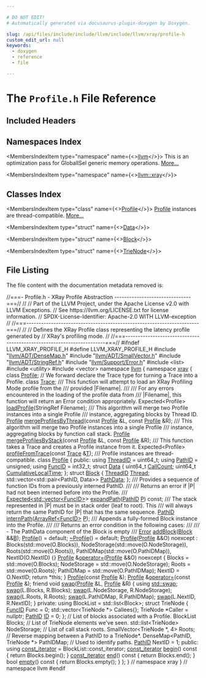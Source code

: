 ```yaml
---

# DO NOT EDIT!
# Automatically generated via docusaurus-plugin-doxygen by Doxygen.

slug: /api/files/include/include/llvm/include/llvm/xray/profile-h
custom_edit_url: null
keywords:
  - doxygen
  - reference
  - file

---
```





# The `Profile.h` File Reference

<DoxygenPage pluginConfig={pluginConfig}>



## Included Headers

<IncludesList>
<IncludesListItem
  filePath="llvm/ADT/DenseMap.h"
  permalink="/docs/api/files/include/include/llvm/include/llvm/adt/densemap-h"
  isLocal="true" />
<IncludesListItem
  filePath="llvm/ADT/SmallVector.h"
  permalink="/docs/api/files/include/include/llvm/include/llvm/adt/smallvector-h"
  isLocal="true" />
<IncludesListItem
  filePath="llvm/ADT/StringRef.h"
  permalink="/docs/api/files/include/include/llvm/include/llvm/adt/stringref-h"
  isLocal="true" />
<IncludesListItem
  filePath="llvm/Support/Error.h"
  permalink="/docs/api/files/include/include/llvm/include/llvm/support/error-h"
  isLocal="true" />
<IncludesListItem
  filePath="list"
  permalink=""
  isLocal="false" />
<IncludesListItem
  filePath="utility"
  permalink=""
  isLocal="false" />
<IncludesListItem
  filePath="vector"
  permalink=""
  isLocal="false" />
</IncludesList>

## Namespaces Index

<MembersIndex>

<MembersIndexItem
  type="namespace"
  name={<><a href="/docs/api/namespaces/llvm">llvm</a></>}>
This is an optimization pass for GlobalISel generic memory operations. <a href="/docs/api/namespaces/llvm/#details">More...</a>
</MembersIndexItem>

<MembersIndexItem
  type="namespace"
  name={<><a href="/docs/api/namespaces/llvm/xray">llvm::xray</a></>}>
</MembersIndexItem>

</MembersIndex>

## Classes Index

<MembersIndex>

<MembersIndexItem
  type="class"
  name={<><a href="/docs/api/classes/llvm/xray/profile">Profile</a></>}>
<a href="/docs/api/classes/llvm/xray/profile">Profile</a> instances are thread-compatible. <a href="/docs/api/classes/llvm/xray/profile/#details">More...</a>
</MembersIndexItem>

<MembersIndexItem
  type="struct"
  name={<><a href="/docs/api/structs/llvm/xray/profile/data">Data</a></>}>
</MembersIndexItem>

<MembersIndexItem
  type="struct"
  name={<><a href="/docs/api/structs/llvm/xray/profile/block">Block</a></>}>
</MembersIndexItem>

<MembersIndexItem
  type="struct"
  name={<><a href="/docs/api/structs/llvm/xray/profile/trienode">TrieNode</a></>}>
</MembersIndexItem>

</MembersIndex>


## File Listing

The file content with the documentation metadata removed is:

<ProgramListing>

<Link id="l00001" /><CodeLine lineNumber="1"><Highlight kind="comment">//===- Profile.h - XRay Profile Abstraction -------------------------------===//</Highlight><Highlight kind="normal"></Highlight></CodeLine>
<Link id="l00002" /><CodeLine lineNumber="2"><Highlight kind="normal"></Highlight><Highlight kind="comment">//</Highlight><Highlight kind="normal"></Highlight></CodeLine>
<Link id="l00003" /><CodeLine lineNumber="3"><Highlight kind="normal"></Highlight><Highlight kind="comment">// Part of the LLVM Project, under the Apache License v2.0 with LLVM Exceptions.</Highlight><Highlight kind="normal"></Highlight></CodeLine>
<Link id="l00004" /><CodeLine lineNumber="4"><Highlight kind="normal"></Highlight><Highlight kind="comment">// See https://llvm.org/LICENSE.txt for license information.</Highlight><Highlight kind="normal"></Highlight></CodeLine>
<Link id="l00005" /><CodeLine lineNumber="5"><Highlight kind="normal"></Highlight><Highlight kind="comment">// SPDX-License-Identifier: Apache-2.0 WITH LLVM-exception</Highlight><Highlight kind="normal"></Highlight></CodeLine>
<Link id="l00006" /><CodeLine lineNumber="6"><Highlight kind="normal"></Highlight><Highlight kind="comment">//</Highlight><Highlight kind="normal"></Highlight></CodeLine>
<Link id="l00007" /><CodeLine lineNumber="7"><Highlight kind="normal"></Highlight><Highlight kind="comment">//===----------------------------------------------------------------------===//</Highlight><Highlight kind="normal"></Highlight></CodeLine>
<Link id="l00008" /><CodeLine lineNumber="8"><Highlight kind="normal"></Highlight><Highlight kind="comment">//</Highlight><Highlight kind="normal"></Highlight></CodeLine>
<Link id="l00009" /><CodeLine lineNumber="9"><Highlight kind="normal"></Highlight><Highlight kind="comment">// Defines the XRay Profile class representing the latency profile generated by</Highlight><Highlight kind="normal"></Highlight></CodeLine>
<Link id="l00010" /><CodeLine lineNumber="10"><Highlight kind="normal"></Highlight><Highlight kind="comment">// XRay&#39;s profiling mode.</Highlight><Highlight kind="normal"></Highlight></CodeLine>
<Link id="l00011" /><CodeLine lineNumber="11"><Highlight kind="normal"></Highlight><Highlight kind="comment">//</Highlight><Highlight kind="normal"></Highlight></CodeLine>
<Link id="l00012" /><CodeLine lineNumber="12"><Highlight kind="normal"></Highlight><Highlight kind="comment">//===----------------------------------------------------------------------===//</Highlight><Highlight kind="normal"></Highlight></CodeLine>
<Link id="l00013" /><CodeLine lineNumber="13"><Highlight kind="normal"></Highlight><Highlight kind="preprocessor">#ifndef LLVM&#95;XRAY&#95;PROFILE&#95;H</Highlight><Highlight kind="normal"></Highlight></CodeLine>
<Link id="l00014" /><CodeLine lineNumber="14"><Highlight kind="normal"></Highlight><Highlight kind="preprocessor">#define LLVM&#95;XRAY&#95;PROFILE&#95;H</Highlight><Highlight kind="normal"></Highlight></CodeLine>
<Link id="l00015" /><CodeLine lineNumber="15"><Highlight kind="normal"></Highlight></CodeLine>
<Link id="l00016" /><CodeLine lineNumber="16"><Highlight kind="normal"></Highlight><Highlight kind="preprocessor">#include &quot;<a href="/docs/api/files/include/include/llvm/include/llvm/adt/densemap-h">llvm/ADT/DenseMap.h</a>&quot;</Highlight><Highlight kind="normal"></Highlight></CodeLine>
<Link id="l00017" /><CodeLine lineNumber="17"><Highlight kind="normal"></Highlight><Highlight kind="preprocessor">#include &quot;<a href="/docs/api/files/include/include/llvm/include/llvm/adt/smallvector-h">llvm/ADT/SmallVector.h</a>&quot;</Highlight><Highlight kind="normal"></Highlight></CodeLine>
<Link id="l00018" /><CodeLine lineNumber="18"><Highlight kind="normal"></Highlight><Highlight kind="preprocessor">#include &quot;<a href="/docs/api/files/include/include/llvm/include/llvm/adt/stringref-h">llvm/ADT/StringRef.h</a>&quot;</Highlight><Highlight kind="normal"></Highlight></CodeLine>
<Link id="l00019" /><CodeLine lineNumber="19"><Highlight kind="normal"></Highlight><Highlight kind="preprocessor">#include &quot;<a href="/docs/api/files/include/include/llvm/include/llvm/support/error-h">llvm/Support/Error.h</a>&quot;</Highlight><Highlight kind="normal"></Highlight></CodeLine>
<Link id="l00020" /><CodeLine lineNumber="20"><Highlight kind="normal"></Highlight><Highlight kind="preprocessor">#include &lt;list&gt;</Highlight><Highlight kind="normal"></Highlight></CodeLine>
<Link id="l00021" /><CodeLine lineNumber="21"><Highlight kind="normal"></Highlight><Highlight kind="preprocessor">#include &lt;utility&gt;</Highlight><Highlight kind="normal"></Highlight></CodeLine>
<Link id="l00022" /><CodeLine lineNumber="22"><Highlight kind="normal"></Highlight><Highlight kind="preprocessor">#include &lt;vector&gt;</Highlight><Highlight kind="normal"></Highlight></CodeLine>
<Link id="l00023" /><CodeLine lineNumber="23"><Highlight kind="normal"></Highlight></CodeLine>
<Link id="l00024" /><CodeLine lineNumber="24"><Highlight kind="normal"></Highlight><Highlight kind="keyword">namespace </Highlight><Highlight kind="normal"><a href="/docs/api/namespaces/llvm">llvm</a> &#123;</Highlight></CodeLine>
<Link id="l00025" /><CodeLine lineNumber="25"><Highlight kind="normal"></Highlight><Highlight kind="keyword">namespace </Highlight><Highlight kind="normal"><a href="/docs/api/namespaces/llvm/xray">xray</a> &#123;</Highlight></CodeLine>
<Link id="l00026" /><CodeLine lineNumber="26"><Highlight kind="normal"></Highlight></CodeLine>
<Link id="l00027" /><CodeLine lineNumber="27"><Highlight kind="normal"></Highlight><Highlight kind="keyword">class </Highlight><Highlight kind="normal"><a href="/docs/api/classes/llvm/xray/profile">Profile</a>;</Highlight></CodeLine>
<Link id="l00028" /><CodeLine lineNumber="28"><Highlight kind="normal"></Highlight></CodeLine>
<Link id="l00029" /><CodeLine lineNumber="29"><Highlight kind="normal"></Highlight><Highlight kind="comment">// We forward declare the Trace type for turning a Trace into a Profile.</Highlight><Highlight kind="normal"></Highlight></CodeLine>
<Link id="l00030" /><CodeLine lineNumber="30"><Highlight kind="normal"></Highlight><Highlight kind="keyword">class </Highlight><Highlight kind="normal"><a href="/docs/api/classes/llvm/xray/trace">Trace</a>;</Highlight></CodeLine>
<Link id="l00031" /><CodeLine lineNumber="31"><Highlight kind="normal"></Highlight><Highlight kind="comment"></Highlight></CodeLine>
<Link id="l00032" /><CodeLine lineNumber="32"><Highlight kind="comment">/// This function will attempt to load an XRay Profiling Mode profile from the</Highlight></CodeLine>
<Link id="l00033" /><CodeLine lineNumber="33"><Highlight kind="comment">/// provided |Filename|.</Highlight></CodeLine>
<Link id="l00034" /><CodeLine lineNumber="34"><Highlight kind="comment">///</Highlight></CodeLine>
<Link id="l00035" /><CodeLine lineNumber="35"><Highlight kind="comment">/// For any errors encountered in the loading of the profile data from</Highlight></CodeLine>
<Link id="l00036" /><CodeLine lineNumber="36"><Highlight kind="comment">/// |Filename|, this function will return an Error condition appropriately.</Highlight><Highlight kind="normal"></Highlight></CodeLine>
<Link id="l00037" /><CodeLine lineNumber="37"><Highlight kind="normal">Expected&lt;Profile&gt; <a href="/docs/api/namespaces/llvm/xray/#ab67d7aaee3e9b7f980823af5cde41fcb">loadProfile</a>(StringRef Filename);</Highlight></CodeLine>
<Link id="l00038" /><CodeLine lineNumber="38"><Highlight kind="normal"></Highlight><Highlight kind="comment"></Highlight></CodeLine>
<Link id="l00039" /><CodeLine lineNumber="39"><Highlight kind="comment">/// This algorithm will merge two Profile instances into a single Profile</Highlight></CodeLine>
<Link id="l00040" /><CodeLine lineNumber="40"><Highlight kind="comment">/// instance, aggregating blocks by Thread ID.</Highlight><Highlight kind="normal"></Highlight></CodeLine>
<Link id="l00041" /><CodeLine lineNumber="41"><Highlight kind="normal"><a href="/docs/api/classes/llvm/xray/profile">Profile</a> <a href="/docs/api/namespaces/llvm/xray/#adfd810967d993f91a4dc86c9bf728d4c">mergeProfilesByThread</a>(</Highlight><Highlight kind="keyword">const</Highlight><Highlight kind="normal"> <a href="/docs/api/classes/llvm/xray/profile">Profile</a> &amp;L, </Highlight><Highlight kind="keyword">const</Highlight><Highlight kind="normal"> <a href="/docs/api/classes/llvm/xray/profile">Profile</a> &amp;R);</Highlight></CodeLine>
<Link id="l00042" /><CodeLine lineNumber="42"><Highlight kind="normal"></Highlight><Highlight kind="comment"></Highlight></CodeLine>
<Link id="l00043" /><CodeLine lineNumber="43"><Highlight kind="comment">/// This algorithm will merge two Profile instances into a single Profile</Highlight></CodeLine>
<Link id="l00044" /><CodeLine lineNumber="44"><Highlight kind="comment">/// instance, aggregating blocks by function call stack.</Highlight><Highlight kind="normal"></Highlight></CodeLine>
<Link id="l00045" /><CodeLine lineNumber="45"><Highlight kind="normal"><a href="/docs/api/classes/llvm/xray/profile">Profile</a> <a href="/docs/api/namespaces/llvm/xray/#a229677e06d6c451da4a65f045461967f">mergeProfilesByStack</a>(</Highlight><Highlight kind="keyword">const</Highlight><Highlight kind="normal"> <a href="/docs/api/classes/llvm/xray/profile">Profile</a> &amp;L, </Highlight><Highlight kind="keyword">const</Highlight><Highlight kind="normal"> <a href="/docs/api/classes/llvm/xray/profile">Profile</a> &amp;R);</Highlight></CodeLine>
<Link id="l00046" /><CodeLine lineNumber="46"><Highlight kind="normal"></Highlight><Highlight kind="comment"></Highlight></CodeLine>
<Link id="l00047" /><CodeLine lineNumber="47"><Highlight kind="comment">/// This function takes a Trace and creates a Profile instance from it.</Highlight><Highlight kind="normal"></Highlight></CodeLine>
<Link id="l00048" /><CodeLine lineNumber="48"><Highlight kind="normal">Expected&lt;Profile&gt; <a href="/docs/api/namespaces/llvm/xray/#a6e85cbed895d9cfa74f326aa2dc09ff4">profileFromTrace</a>(</Highlight><Highlight kind="keyword">const</Highlight><Highlight kind="normal"> <a href="/docs/api/classes/llvm/xray/trace">Trace</a> &amp;<a href="/docs/api/files/lib/lib/target/lib/target/mips/mips16isellowering-cpp/#a0acb682b8260ab1c60b918599864e2e5">T</a>);</Highlight></CodeLine>
<Link id="l00049" /><CodeLine lineNumber="49"><Highlight kind="normal"></Highlight><Highlight kind="comment"></Highlight></CodeLine>
<Link id="l00050" /><CodeLine lineNumber="50"><Highlight kind="comment">/// Profile instances are thread-compatible.</Highlight><Highlight kind="normal"></Highlight></CodeLine>
<Link id="l00051" /><CodeLine lineNumber="51" lineLink="/docs/api/classes/llvm/xray/profile"><Highlight kind="normal"></Highlight><Highlight kind="keyword">class </Highlight><Highlight kind="normal"><a href="/docs/api/classes/llvm/xray/profile/#a2ae104b61b080046cb4019218108ebcb">Profile</a> &#123;</Highlight></CodeLine>
<Link id="l00052" /><CodeLine lineNumber="52"><Highlight kind="normal"></Highlight><Highlight kind="keyword">public</Highlight><Highlight kind="normal">:</Highlight></CodeLine>
<Link id="l00053" /><CodeLine lineNumber="53" lineLink="/docs/api/classes/llvm/xray/profile/#a1175a81e557a905685674fb887f49176"><Highlight kind="normal">  </Highlight><Highlight kind="keyword">using </Highlight><Highlight kind="normal"><a href="/docs/api/classes/llvm/xray/profile/#a1175a81e557a905685674fb887f49176">ThreadID</a> = uint64&#95;t;</Highlight></CodeLine>
<Link id="l00054" /><CodeLine lineNumber="54" lineLink="/docs/api/classes/llvm/xray/profile/#a61b53a1aaef1301a6bbd70c880789c0d"><Highlight kind="normal">  </Highlight><Highlight kind="keyword">using </Highlight><Highlight kind="normal"><a href="/docs/api/classes/llvm/xray/profile/#a61b53a1aaef1301a6bbd70c880789c0d">PathID</a> = unsigned;</Highlight></CodeLine>
<Link id="l00055" /><CodeLine lineNumber="55" lineLink="/docs/api/classes/llvm/xray/profile/#ad2b6bb82d2aa4a6c3064d4bc664e9053"><Highlight kind="normal">  </Highlight><Highlight kind="keyword">using </Highlight><Highlight kind="normal"><a href="/docs/api/classes/llvm/xray/profile/#ad2b6bb82d2aa4a6c3064d4bc664e9053">FuncID</a> = int32&#95;t;</Highlight></CodeLine>
<Link id="l00056" /><CodeLine lineNumber="56"><Highlight kind="normal"></Highlight></CodeLine>
<Link id="l00057" /><CodeLine lineNumber="57" lineLink="/docs/api/structs/llvm/xray/profile/data"><Highlight kind="normal">  </Highlight><Highlight kind="keyword">struct </Highlight><Highlight kind="normal"><a href="/docs/api/structs/llvm/xray/profile/data">Data</a> &#123;</Highlight></CodeLine>
<Link id="l00058" /><CodeLine lineNumber="58" lineLink="/docs/api/structs/llvm/xray/profile/data/#a38b68dbf27bfe1a541c95759dd473d86"><Highlight kind="normal">    uint64&#95;t <a href="/docs/api/structs/llvm/xray/profile/data/#a38b68dbf27bfe1a541c95759dd473d86">CallCount</a>;</Highlight></CodeLine>
<Link id="l00059" /><CodeLine lineNumber="59" lineLink="/docs/api/structs/llvm/xray/profile/data/#a31bc1261ec1b2c838bb143434144a695"><Highlight kind="normal">    uint64&#95;t <a href="/docs/api/structs/llvm/xray/profile/data/#a31bc1261ec1b2c838bb143434144a695">CumulativeLocalTime</a>;</Highlight></CodeLine>
<Link id="l00060" /><CodeLine lineNumber="60"><Highlight kind="normal">  &#125;;</Highlight></CodeLine>
<Link id="l00061" /><CodeLine lineNumber="61"><Highlight kind="normal"></Highlight></CodeLine>
<Link id="l00062" /><CodeLine lineNumber="62" lineLink="/docs/api/structs/llvm/xray/profile/block"><Highlight kind="normal">  </Highlight><Highlight kind="keyword">struct </Highlight><Highlight kind="normal"><a href="/docs/api/structs/llvm/xray/profile/block">Block</a> &#123;</Highlight></CodeLine>
<Link id="l00063" /><CodeLine lineNumber="63" lineLink="/docs/api/structs/llvm/xray/profile/block/#a2a0e28e54713a21bdc8ade4676643076"><Highlight kind="normal">    <a href="/docs/api/classes/llvm/xray/profile/#a1175a81e557a905685674fb887f49176">ThreadID</a> <a href="/docs/api/structs/llvm/xray/profile/block/#a2a0e28e54713a21bdc8ade4676643076">Thread</a>;</Highlight></CodeLine>
<Link id="l00064" /><CodeLine lineNumber="64" lineLink="/docs/api/structs/llvm/xray/profile/block/#a60d6984462ebf4f393e11aee27081f8b"><Highlight kind="normal">    std::vector&lt;std::pair&lt;PathID, Data&gt;&gt; <a href="/docs/api/structs/llvm/xray/profile/block/#a60d6984462ebf4f393e11aee27081f8b">PathData</a>;</Highlight></CodeLine>
<Link id="l00065" /><CodeLine lineNumber="65"><Highlight kind="normal">  &#125;;</Highlight></CodeLine>
<Link id="l00066" /><CodeLine lineNumber="66"><Highlight kind="normal"></Highlight><Highlight kind="comment"></Highlight></CodeLine>
<Link id="l00067" /><CodeLine lineNumber="67"><Highlight kind="comment">  /// Provides a sequence of function IDs from a previously interned PathID.</Highlight></CodeLine>
<Link id="l00068" /><CodeLine lineNumber="68"><Highlight kind="comment">  ///</Highlight></CodeLine>
<Link id="l00069" /><CodeLine lineNumber="69"><Highlight kind="comment">  /// Returns an error if |P| had not been interned before into the Profile.</Highlight></CodeLine>
<Link id="l00070" /><CodeLine lineNumber="70"><Highlight kind="comment">  ///</Highlight><Highlight kind="normal"></Highlight></CodeLine>
<Link id="l00071" /><CodeLine lineNumber="71"><Highlight kind="normal">  <a href="/docs/api/classes/llvm/expected">Expected&lt;std::vector&lt;FuncID&gt;</a>&gt; <a href="/docs/api/classes/llvm/xray/profile/#a411a204d8148758301c3102eb52172fa">expandPath</a>(<a href="/docs/api/classes/llvm/xray/profile/#a61b53a1aaef1301a6bbd70c880789c0d">PathID</a> <a href="/docs/api/files/lib/lib/option/option-cpp/#a04665169063c8ca1f2ea96c27fc7c2b2">P</a>) </Highlight><Highlight kind="keyword">const</Highlight><Highlight kind="normal">;</Highlight></CodeLine>
<Link id="l00072" /><CodeLine lineNumber="72"><Highlight kind="normal"></Highlight><Highlight kind="comment"></Highlight></CodeLine>
<Link id="l00073" /><CodeLine lineNumber="73"><Highlight kind="comment">  /// The stack represented in |P| must be in stack order (leaf to root). This</Highlight></CodeLine>
<Link id="l00074" /><CodeLine lineNumber="74"><Highlight kind="comment">  /// will always return the same PathID for |P| that has the same sequence.</Highlight><Highlight kind="normal"></Highlight></CodeLine>
<Link id="l00075" /><CodeLine lineNumber="75"><Highlight kind="normal">  <a href="/docs/api/classes/llvm/xray/profile/#a61b53a1aaef1301a6bbd70c880789c0d">PathID</a> <a href="/docs/api/classes/llvm/xray/profile/#a12fc96db03e9487cdd871074d13d0f64">internPath</a>(<a href="/docs/api/classes/llvm/arrayref">ArrayRef&lt;FuncID&gt;</a> <a href="/docs/api/files/lib/lib/option/option-cpp/#a04665169063c8ca1f2ea96c27fc7c2b2">P</a>);</Highlight></CodeLine>
<Link id="l00076" /><CodeLine lineNumber="76"><Highlight kind="normal"></Highlight><Highlight kind="comment"></Highlight></CodeLine>
<Link id="l00077" /><CodeLine lineNumber="77"><Highlight kind="comment">  /// Appends a fully-formed Block instance into the Profile.</Highlight></CodeLine>
<Link id="l00078" /><CodeLine lineNumber="78"><Highlight kind="comment">  ///</Highlight></CodeLine>
<Link id="l00079" /><CodeLine lineNumber="79"><Highlight kind="comment">  /// Returns an error condition in the following cases:</Highlight></CodeLine>
<Link id="l00080" /><CodeLine lineNumber="80"><Highlight kind="comment">  ///</Highlight></CodeLine>
<Link id="l00081" /><CodeLine lineNumber="81"><Highlight kind="comment">  ///    - The PathData component of the Block is empty</Highlight></CodeLine>
<Link id="l00082" /><CodeLine lineNumber="82"><Highlight kind="comment">  ///</Highlight><Highlight kind="normal"></Highlight></CodeLine>
<Link id="l00083" /><CodeLine lineNumber="83"><Highlight kind="normal">  <a href="/docs/api/classes/llvm/error">Error</a> <a href="/docs/api/classes/llvm/xray/profile/#a90e702657e9bd42c6b4c4d1e79194ea4">addBlock</a>(<a href="/docs/api/structs/llvm/xray/profile/block">Block</a> &amp;&amp;<a href="/docs/api/files/lib/lib/ir/builtingcs-cpp/#ae76959fe811ba090de4cba69ac00f1da">B</a>);</Highlight></CodeLine>
<Link id="l00084" /><CodeLine lineNumber="84"><Highlight kind="normal"></Highlight></CodeLine>
<Link id="l00085" /><CodeLine lineNumber="85" lineLink="/docs/api/classes/llvm/xray/profile/#a2ae104b61b080046cb4019218108ebcb"><Highlight kind="normal">  <a href="/docs/api/classes/llvm/xray/profile/#a2ae104b61b080046cb4019218108ebcb">Profile</a>() = </Highlight><Highlight kind="keywordflow">default</Highlight><Highlight kind="normal">;</Highlight></CodeLine>
<Link id="l00086" /><CodeLine lineNumber="86" lineLink="/docs/api/classes/llvm/xray/profile/#a54999aa50c8876eb35d7803cdded69ab"><Highlight kind="normal">  <a href="/docs/api/classes/llvm/xray/profile/#a54999aa50c8876eb35d7803cdded69ab">~Profile</a>() = </Highlight><Highlight kind="keywordflow">default</Highlight><Highlight kind="normal">;</Highlight></CodeLine>
<Link id="l00087" /><CodeLine lineNumber="87"><Highlight kind="normal"></Highlight></CodeLine>
<Link id="l00088" /><CodeLine lineNumber="88" lineLink="/docs/api/classes/llvm/xray/profile/#ab91df58f8a250060b3b7ee4c8b9b8b99"><Highlight kind="normal">  <a href="/docs/api/classes/llvm/xray/profile/#ab91df58f8a250060b3b7ee4c8b9b8b99">Profile</a>(<a href="/docs/api/classes/llvm/xray/profile/#a2ae104b61b080046cb4019218108ebcb">Profile</a> &amp;&amp;O) noexcept</Highlight></CodeLine>
<Link id="l00089" /><CodeLine lineNumber="89"><Highlight kind="normal">      : Blocks(std::move(O.Blocks)), NodeStorage(std::move(O.NodeStorage)),</Highlight></CodeLine>
<Link id="l00090" /><CodeLine lineNumber="90"><Highlight kind="normal">        Roots(std::move(O.Roots)), PathIDMap(std::move(O.PathIDMap)),</Highlight></CodeLine>
<Link id="l00091" /><CodeLine lineNumber="91"><Highlight kind="normal">        NextID(O.NextID) &#123;&#125;</Highlight></CodeLine>
<Link id="l00092" /><CodeLine lineNumber="92"><Highlight kind="normal"></Highlight></CodeLine>
<Link id="l00093" /><CodeLine lineNumber="93" lineLink="/docs/api/classes/llvm/xray/profile/#a12b5327cc34b2b5b00123015283f215e"><Highlight kind="normal">  <a href="/docs/api/classes/llvm/xray/profile/#a2ae104b61b080046cb4019218108ebcb">Profile</a> &amp;<a href="/docs/api/classes/llvm/xray/profile/#a12b5327cc34b2b5b00123015283f215e">operator=</a>(<a href="/docs/api/classes/llvm/xray/profile/#a2ae104b61b080046cb4019218108ebcb">Profile</a> &amp;&amp;O) </Highlight><Highlight kind="keyword">noexcept</Highlight><Highlight kind="normal"> &#123;</Highlight></CodeLine>
<Link id="l00094" /><CodeLine lineNumber="94"><Highlight kind="normal">    Blocks = std::move(O.Blocks);</Highlight></CodeLine>
<Link id="l00095" /><CodeLine lineNumber="95"><Highlight kind="normal">    NodeStorage = std::move(O.NodeStorage);</Highlight></CodeLine>
<Link id="l00096" /><CodeLine lineNumber="96"><Highlight kind="normal">    Roots = std::move(O.Roots);</Highlight></CodeLine>
<Link id="l00097" /><CodeLine lineNumber="97"><Highlight kind="normal">    PathIDMap = std::move(O.PathIDMap);</Highlight></CodeLine>
<Link id="l00098" /><CodeLine lineNumber="98"><Highlight kind="normal">    NextID = O.NextID;</Highlight></CodeLine>
<Link id="l00099" /><CodeLine lineNumber="99"><Highlight kind="normal">    </Highlight><Highlight kind="keywordflow">return</Highlight><Highlight kind="normal"> &#42;</Highlight><Highlight kind="keyword">this</Highlight><Highlight kind="normal">;</Highlight></CodeLine>
<Link id="l00100" /><CodeLine lineNumber="100"><Highlight kind="normal">  &#125;</Highlight></CodeLine>
<Link id="l00101" /><CodeLine lineNumber="101"><Highlight kind="normal"></Highlight></CodeLine>
<Link id="l00102" /><CodeLine lineNumber="102"><Highlight kind="normal">  <a href="/docs/api/classes/llvm/xray/profile/#a2ae104b61b080046cb4019218108ebcb">Profile</a>(</Highlight><Highlight kind="keyword">const</Highlight><Highlight kind="normal"> <a href="/docs/api/classes/llvm/xray/profile">Profile</a> &amp;);</Highlight></CodeLine>
<Link id="l00103" /><CodeLine lineNumber="103"><Highlight kind="normal">  <a href="/docs/api/classes/llvm/xray/profile">Profile</a> &amp;<a href="/docs/api/classes/llvm/xray/profile/#a12b5327cc34b2b5b00123015283f215e">operator=</a>(</Highlight><Highlight kind="keyword">const</Highlight><Highlight kind="normal"> <a href="/docs/api/classes/llvm/xray/profile">Profile</a> &amp;);</Highlight></CodeLine>
<Link id="l00104" /><CodeLine lineNumber="104"><Highlight kind="normal"></Highlight></CodeLine>
<Link id="l00105" /><CodeLine lineNumber="105" lineLink="/docs/api/classes/llvm/xray/profile/#a9d949823d3c8c12d899249e2827b7ab5"><Highlight kind="normal">  </Highlight><Highlight kind="keyword">friend</Highlight><Highlight kind="normal"> </Highlight><Highlight kind="keywordtype">void</Highlight><Highlight kind="normal"> <a href="/docs/api/classes/llvm/xray/profile/#a9d949823d3c8c12d899249e2827b7ab5">swap</a>(<a href="/docs/api/classes/llvm/xray/profile/#a2ae104b61b080046cb4019218108ebcb">Profile</a> &amp;L, <a href="/docs/api/classes/llvm/xray/profile/#a2ae104b61b080046cb4019218108ebcb">Profile</a> &amp;R) &#123;</Highlight></CodeLine>
<Link id="l00106" /><CodeLine lineNumber="106"><Highlight kind="normal">    </Highlight><Highlight kind="keyword">using </Highlight><Highlight kind="normal"><a href="/docs/api/namespaces/std/#ab8424022895aee3e366fb9a32f2883cb">std::swap</a>;</Highlight></CodeLine>
<Link id="l00107" /><CodeLine lineNumber="107"><Highlight kind="normal">    <a href="/docs/api/classes/llvm/xray/profile/#a9d949823d3c8c12d899249e2827b7ab5">swap</a>(L.Blocks, R.Blocks);</Highlight></CodeLine>
<Link id="l00108" /><CodeLine lineNumber="108"><Highlight kind="normal">    <a href="/docs/api/classes/llvm/xray/profile/#a9d949823d3c8c12d899249e2827b7ab5">swap</a>(L.NodeStorage, R.NodeStorage);</Highlight></CodeLine>
<Link id="l00109" /><CodeLine lineNumber="109"><Highlight kind="normal">    <a href="/docs/api/classes/llvm/xray/profile/#a9d949823d3c8c12d899249e2827b7ab5">swap</a>(L.Roots, R.Roots);</Highlight></CodeLine>
<Link id="l00110" /><CodeLine lineNumber="110"><Highlight kind="normal">    <a href="/docs/api/classes/llvm/xray/profile/#a9d949823d3c8c12d899249e2827b7ab5">swap</a>(L.PathIDMap, R.PathIDMap);</Highlight></CodeLine>
<Link id="l00111" /><CodeLine lineNumber="111"><Highlight kind="normal">    <a href="/docs/api/classes/llvm/xray/profile/#a9d949823d3c8c12d899249e2827b7ab5">swap</a>(L.NextID, R.NextID);</Highlight></CodeLine>
<Link id="l00112" /><CodeLine lineNumber="112"><Highlight kind="normal">  &#125;</Highlight></CodeLine>
<Link id="l00113" /><CodeLine lineNumber="113"><Highlight kind="normal"></Highlight></CodeLine>
<Link id="l00114" /><CodeLine lineNumber="114"><Highlight kind="normal"></Highlight><Highlight kind="keyword">private</Highlight><Highlight kind="normal">:</Highlight></CodeLine>
<Link id="l00115" /><CodeLine lineNumber="115"><Highlight kind="normal">  </Highlight><Highlight kind="keyword">using </Highlight><Highlight kind="normal">BlockList = std::list&lt;Block&gt;;</Highlight></CodeLine>
<Link id="l00116" /><CodeLine lineNumber="116"><Highlight kind="normal"></Highlight></CodeLine>
<Link id="l00117" /><CodeLine lineNumber="117"><Highlight kind="normal">  </Highlight><Highlight kind="keyword">struct </Highlight><Highlight kind="normal">TrieNode &#123;</Highlight></CodeLine>
<Link id="l00118" /><CodeLine lineNumber="118"><Highlight kind="normal">    <a href="/docs/api/classes/llvm/xray/profile/#ad2b6bb82d2aa4a6c3064d4bc664e9053">FuncID</a> Func = 0;</Highlight></CodeLine>
<Link id="l00119" /><CodeLine lineNumber="119"><Highlight kind="normal">    std::vector&lt;TrieNode &#42;&gt; Callees&#123;&#125;;</Highlight></CodeLine>
<Link id="l00120" /><CodeLine lineNumber="120"><Highlight kind="normal">    TrieNode &#42;Caller = </Highlight><Highlight kind="keyword">nullptr</Highlight><Highlight kind="normal">;</Highlight></CodeLine>
<Link id="l00121" /><CodeLine lineNumber="121"><Highlight kind="normal">    <a href="/docs/api/classes/llvm/xray/profile/#a61b53a1aaef1301a6bbd70c880789c0d">PathID</a> <a href="/docs/api/namespaces/llvm/callingconv/#abdf8cf606905c10634e831390981b0ed">ID</a> = 0;</Highlight></CodeLine>
<Link id="l00122" /><CodeLine lineNumber="122"><Highlight kind="normal">  &#125;;</Highlight></CodeLine>
<Link id="l00123" /><CodeLine lineNumber="123"><Highlight kind="normal"></Highlight></CodeLine>
<Link id="l00124" /><CodeLine lineNumber="124"><Highlight kind="normal">  </Highlight><Highlight kind="comment">// List of blocks associated with a Profile.</Highlight><Highlight kind="normal"></Highlight></CodeLine>
<Link id="l00125" /><CodeLine lineNumber="125"><Highlight kind="normal">  BlockList Blocks;</Highlight></CodeLine>
<Link id="l00126" /><CodeLine lineNumber="126"><Highlight kind="normal"></Highlight></CodeLine>
<Link id="l00127" /><CodeLine lineNumber="127"><Highlight kind="normal">  </Highlight><Highlight kind="comment">// List of TrieNode elements we&#39;ve seen.</Highlight><Highlight kind="normal"></Highlight></CodeLine>
<Link id="l00128" /><CodeLine lineNumber="128"><Highlight kind="normal">  std::list&lt;TrieNode&gt; NodeStorage;</Highlight></CodeLine>
<Link id="l00129" /><CodeLine lineNumber="129"><Highlight kind="normal"></Highlight></CodeLine>
<Link id="l00130" /><CodeLine lineNumber="130"><Highlight kind="normal">  </Highlight><Highlight kind="comment">// List of call stack roots.</Highlight><Highlight kind="normal"></Highlight></CodeLine>
<Link id="l00131" /><CodeLine lineNumber="131"><Highlight kind="normal">  SmallVector&lt;TrieNode &#42;, 4&gt; Roots;</Highlight></CodeLine>
<Link id="l00132" /><CodeLine lineNumber="132"><Highlight kind="normal"></Highlight></CodeLine>
<Link id="l00133" /><CodeLine lineNumber="133"><Highlight kind="normal">  </Highlight><Highlight kind="comment">// Reverse mapping between a PathID to a TrieNode&#42;.</Highlight><Highlight kind="normal"></Highlight></CodeLine>
<Link id="l00134" /><CodeLine lineNumber="134"><Highlight kind="normal">  DenseMap&lt;PathID, TrieNode &#42;&gt; PathIDMap;</Highlight></CodeLine>
<Link id="l00135" /><CodeLine lineNumber="135"><Highlight kind="normal"></Highlight></CodeLine>
<Link id="l00136" /><CodeLine lineNumber="136"><Highlight kind="normal">  </Highlight><Highlight kind="comment">// Used to identify paths.</Highlight><Highlight kind="normal"></Highlight></CodeLine>
<Link id="l00137" /><CodeLine lineNumber="137"><Highlight kind="normal">  <a href="/docs/api/classes/llvm/xray/profile/#a61b53a1aaef1301a6bbd70c880789c0d">PathID</a> NextID = 1;</Highlight></CodeLine>
<Link id="l00138" /><CodeLine lineNumber="138"><Highlight kind="normal"></Highlight></CodeLine>
<Link id="l00139" /><CodeLine lineNumber="139"><Highlight kind="normal"></Highlight><Highlight kind="keyword">public</Highlight><Highlight kind="normal">:</Highlight></CodeLine>
<Link id="l00140" /><CodeLine lineNumber="140" lineLink="/docs/api/classes/llvm/xray/profile/#a171b37899ca8187ab4fc9003afb5947b"><Highlight kind="normal">  </Highlight><Highlight kind="keyword">using </Highlight><Highlight kind="normal"><a href="/docs/api/classes/llvm/xray/profile/#a171b37899ca8187ab4fc9003afb5947b">const&#95;iterator</a> = BlockList::const&#95;iterator;</Highlight></CodeLine>
<Link id="l00141" /><CodeLine lineNumber="141" lineLink="/docs/api/classes/llvm/xray/profile/#aed53f7239264631f2ac5ebf109144f7b"><Highlight kind="normal">  <a href="/docs/api/classes/llvm/xray/profile/#a171b37899ca8187ab4fc9003afb5947b">const&#95;iterator</a> <a href="/docs/api/classes/llvm/xray/profile/#aed53f7239264631f2ac5ebf109144f7b">begin</a>()</Highlight><Highlight kind="keyword"> const </Highlight><Highlight kind="normal">&#123; </Highlight><Highlight kind="keywordflow">return</Highlight><Highlight kind="normal"> Blocks.begin(); &#125;</Highlight></CodeLine>
<Link id="l00142" /><CodeLine lineNumber="142" lineLink="/docs/api/classes/llvm/xray/profile/#a54ff0b838e2375a3991fe3d599cff573"><Highlight kind="normal">  <a href="/docs/api/classes/llvm/xray/profile/#a171b37899ca8187ab4fc9003afb5947b">const&#95;iterator</a> <a href="/docs/api/classes/llvm/xray/profile/#a54ff0b838e2375a3991fe3d599cff573">end</a>()</Highlight><Highlight kind="keyword"> const </Highlight><Highlight kind="normal">&#123; </Highlight><Highlight kind="keywordflow">return</Highlight><Highlight kind="normal"> Blocks.end(); &#125;</Highlight></CodeLine>
<Link id="l00143" /><CodeLine lineNumber="143" lineLink="/docs/api/classes/llvm/xray/profile/#af921e36ec519382c57911d4f6756a249"><Highlight kind="normal">  </Highlight><Highlight kind="keywordtype">bool</Highlight><Highlight kind="normal"> <a href="/docs/api/classes/llvm/xray/profile/#af921e36ec519382c57911d4f6756a249">empty</a>()</Highlight><Highlight kind="keyword"> const </Highlight><Highlight kind="normal">&#123; </Highlight><Highlight kind="keywordflow">return</Highlight><Highlight kind="normal"> Blocks.empty(); &#125;</Highlight></CodeLine>
<Link id="l00144" /><CodeLine lineNumber="144"><Highlight kind="normal">&#125;;</Highlight></CodeLine>
<Link id="l00145" /><CodeLine lineNumber="145"><Highlight kind="normal"></Highlight></CodeLine>
<Link id="l00146" /><CodeLine lineNumber="146"><Highlight kind="normal">&#125; </Highlight><Highlight kind="comment">// namespace xray</Highlight><Highlight kind="normal"></Highlight></CodeLine>
<Link id="l00147" /><CodeLine lineNumber="147"><Highlight kind="normal">&#125; </Highlight><Highlight kind="comment">// namespace llvm</Highlight><Highlight kind="normal"></Highlight></CodeLine>
<Link id="l00148" /><CodeLine lineNumber="148"><Highlight kind="normal"></Highlight></CodeLine>
<Link id="l00149" /><CodeLine lineNumber="149"><Highlight kind="normal"></Highlight><Highlight kind="preprocessor">#endif</Highlight></CodeLine>

</ProgramListing>


</DoxygenPage>
